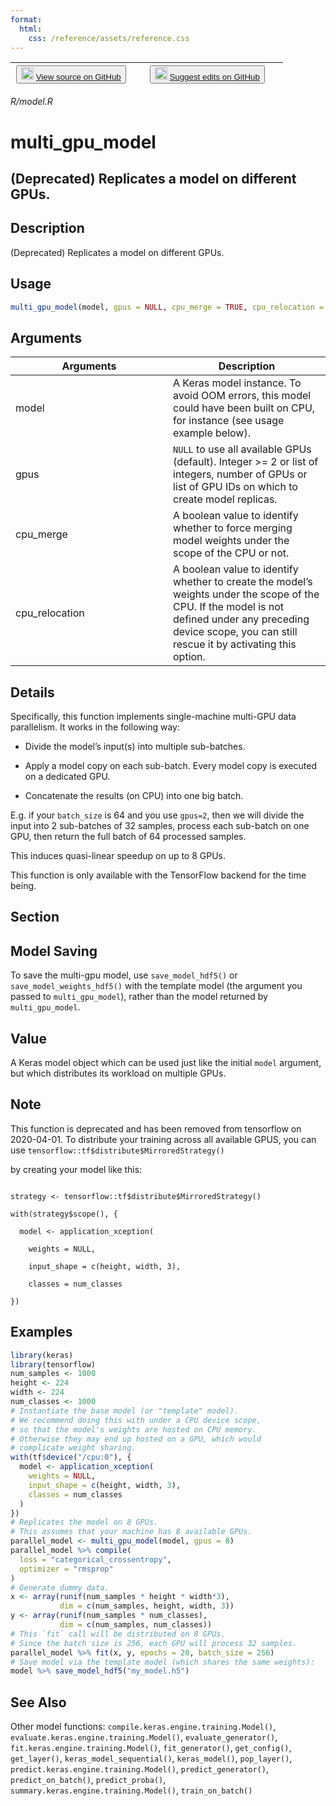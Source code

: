 ```yaml
---
format:
  html:
    css: /reference/assets/reference.css
---
```


| <button class="button"> ![](/reference/assets/GitHub-Mark-32px.png){width="20"} [View source on GitHub](https://github.com/rstudio/keras//blob/main/R/model.R) </button> | <button class="button"> ![](/reference/assets/GitHub-Mark-32px.png){width="20"} [Suggest edits on GitHub](https://github.com/rstudio/keras//edit/main/R/model.R) </button> |
|:------------------------------:|:--------------------------------------:|

*R/model.R*

# multi_gpu_model

## (Deprecated) Replicates a model on different GPUs.

## Description
(Deprecated) Replicates a model on different GPUs. 


## Usage
```r
multi_gpu_model(model, gpus = NULL, cpu_merge = TRUE, cpu_relocation = FALSE) 
```

## Arguments
|Arguments|Description|
|---|---|
| model | A Keras model instance. To avoid OOM errors, this model could have been built on CPU, for instance (see usage example below). |
| gpus | `NULL` to use all available GPUs (default). Integer >= 2 or list of integers, number of GPUs or list of GPU IDs on which to create model replicas. |
| cpu_merge | A boolean value to identify whether to force merging model weights under the scope of the CPU or not. |
| cpu_relocation | A boolean value to identify whether to create the model's weights under the scope of the CPU. If the model is not defined under any preceding device scope, you can still rescue it by activating this option. |

## Details

Specifically, this function implements single-machine multi-GPU data parallelism. It works in the following way: 

- Divide the model's input(s) into multiple sub-batches. 

- Apply a model copy on each sub-batch. Every model copy is executed on a dedicated GPU. 

- Concatenate the results (on CPU) into one big batch. 

E.g. if your `batch_size` is 64 and you use `gpus=2`, then we will divide the input into 2 sub-batches of 32 samples, process each sub-batch on one GPU, then return the full batch of 64 processed samples. 

This induces quasi-linear speedup on up to 8 GPUs. 

This function is only available with the TensorFlow backend for the time being. 

## Section

## Model Saving

To save the multi-gpu model, use `save_model_hdf5()` or `save_model_weights_hdf5()` with the template model (the argument you passed to `multi_gpu_model`), rather than the model returned by `multi_gpu_model`. 

## Value
A Keras model object which can be used just like the initial `model` argument, but which distributes its workload on multiple GPUs. 

## Note

This function is deprecated and has been removed from tensorflow on 2020-04-01. To distribute your training across all available GPUS, you can use `tensorflow::tf$distribute$MirroredStrategy()`

by creating your model like this: 

```

strategy <- tensorflow::tf$distribute$MirroredStrategy() 

with(strategy$scope(), { 

  model <- application_xception( 

    weights = NULL, 

    input_shape = c(height, width, 3), 

    classes = num_classes 

}) 

```

## Examples
```r
library(keras) 
library(tensorflow) 
num_samples <- 1000 
height <- 224 
width <- 224 
num_classes <- 1000 
# Instantiate the base model (or "template" model). 
# We recommend doing this with under a CPU device scope, 
# so that the model's weights are hosted on CPU memory. 
# Otherwise they may end up hosted on a GPU, which would 
# complicate weight sharing. 
with(tf$device("/cpu:0"), { 
  model <- application_xception( 
    weights = NULL, 
    input_shape = c(height, width, 3), 
    classes = num_classes 
  ) 
}) 
# Replicates the model on 8 GPUs. 
# This assumes that your machine has 8 available GPUs. 
parallel_model <- multi_gpu_model(model, gpus = 8) 
parallel_model %>% compile( 
  loss = "categorical_crossentropy", 
  optimizer = "rmsprop" 
) 
# Generate dummy data. 
x <- array(runif(num_samples * height * width*3), 
           dim = c(num_samples, height, width, 3)) 
y <- array(runif(num_samples * num_classes), 
           dim = c(num_samples, num_classes)) 
# This `fit` call will be distributed on 8 GPUs. 
# Since the batch size is 256, each GPU will process 32 samples. 
parallel_model %>% fit(x, y, epochs = 20, batch_size = 256) 
# Save model via the template model (which shares the same weights): 
model %>% save_model_hdf5("my_model.h5") 
```

## See Also
Other model functions:  `compile.keras.engine.training.Model()`, `evaluate.keras.engine.training.Model()`, `evaluate_generator()`, `fit.keras.engine.training.Model()`, `fit_generator()`, `get_config()`, `get_layer()`, `keras_model_sequential()`, `keras_model()`, `pop_layer()`, `predict.keras.engine.training.Model()`, `predict_generator()`, `predict_on_batch()`, `predict_proba()`, `summary.keras.engine.training.Model()`, `train_on_batch()`

